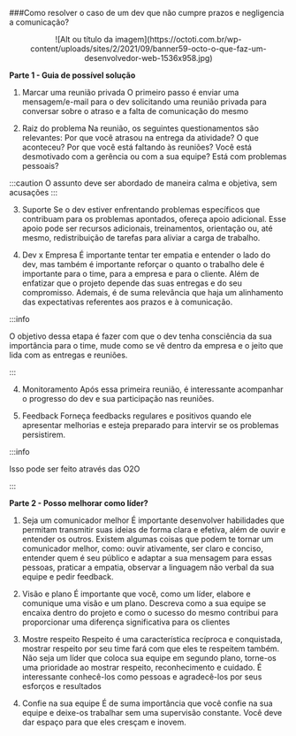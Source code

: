 ###Como resolver o caso de um dev que não cumpre prazos e negligencia a comunicação?

<center>
  ![Alt ou título da
  imagem](https://octoti.com.br/wp-content/uploads/sites/2/2021/09/banner59-octo-o-que-faz-um-desenvolvedor-web-1536x958.jpg)
</center>

**Parte 1 - Guia de possível solução**

1. Marcar uma reunião privada
   O primeiro passo é enviar uma mensagem/e-mail para o dev solicitando uma reunião privada para conversar sobre o atraso e a falta de comunicação do mesmo

2. Raiz do problema
   Na reunião, os seguintes questionamentos são relevantes:
   Por que você atrasou na entrega da atividade? O que aconteceu?
   Por que você está faltando às reuniões?
   Você está desmotivado com a gerência ou com a sua equipe?
   Está com problemas pessoais?

:::caution
O assunto deve ser abordado de maneira calma e objetiva, sem acusações
:::

3. Suporte
   Se o dev estiver enfrentando problemas específicos que contribuam para os problemas apontados, ofereça apoio adicional. Esse apoio pode ser recursos adicionais, treinamentos, orientação ou, até mesmo, redistribuição de tarefas para aliviar a carga de trabalho.

4. Dev x Empresa
   É importante tentar ter empatia e entender o lado do dev, mas também é importante reforçar o quanto o trabalho dele é importante para o time, para a empresa e para o cliente. Além de enfatizar que o projeto depende das suas entregas e do seu compromisso.
   Ademais, é de suma relevância que haja um alinhamento das expectativas referentes aos prazos e à comunicação.

:::info

O objetivo dessa etapa é fazer com que o dev tenha consciência da sua importância para o time, mude como se vê dentro da empresa e o jeito que lida com as entregas e reuniões.

:::

4. Monitoramento
   Após essa primeira reunião, é interessante acompanhar o progresso do dev e sua participação nas reuniões.

5. Feedback
   Forneça feedbacks regulares e positivos quando ele apresentar melhorias e esteja preparado para intervir se os problemas persistirem.

:::info

Isso pode ser feito através das O2O

:::

**Parte 2 - Posso melhorar como líder?**

1. Seja um comunicador melhor
   É importante desenvolver habilidades que permitam transmitir suas ideias de forma clara e efetiva, além de ouvir e entender os outros. Existem algumas coisas que podem te tornar um comunicador melhor, como: ouvir ativamente, ser claro e conciso, entender quem é seu público e adaptar a sua mensagem para essas pessoas, praticar a empatia, observar a linguagem não verbal da sua equipe e pedir feedback.

2. Visão e plano
   É importante que você, como um líder, elabore e comunique uma visão e um plano. Descreva como a sua equipe se encaixa dentro do projeto e como o sucesso do mesmo contribui para proporcionar uma diferença significativa para os clientes

3. Mostre respeito
   Respeito é uma característica recíproca e conquistada, mostrar respeito por seu time fará com que eles te respeitem também. Não seja um líder que coloca sua equipe em segundo plano, torne-os uma prioridade ao mostrar respeito, reconhecimento e cuidado.
   É interessante conhecê-los como pessoas e agradecê-los por seus esforços e resultados

4. Confie na sua equipe
   É de suma importância que você confie na sua equipe e deixe-os trabalhar sem uma supervisão constante. Você deve dar espaço para que eles cresçam e inovem.
